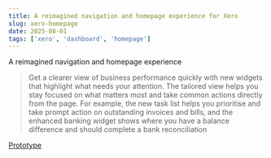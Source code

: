 ```yaml
---
title: A reimagined navigation and homepage experience for Xero
slug: xero-homepage
date: 2025-08-01
tags: ['xero', 'dashboard', 'homepage']
---
```


A reimagined navigation and homepage experience

> Get a clearer view of business performance quickly with new widgets that highlight what needs your attention. The tailored view helps you stay focused on what matters most and take common actions directly from the page. For example, the new task list helps you prioritise and take prompt action on outstanding invoices and bills, and the enhanced banking widget shows where you have a balance difference and should complete a bank reconciliation

[Prototype](https://www.xero-reimagined-nav-hp.com/)
